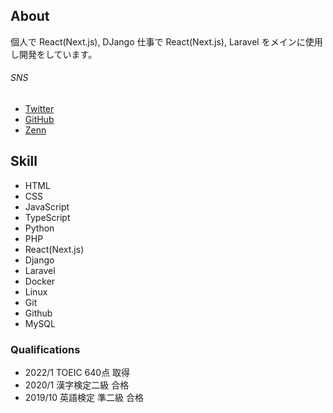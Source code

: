 ## About

個人で React(Next.js), DJango 仕事で React(Next.js), Laravel をメインに使用し開発をしています。


###### SNS
* [Twitter](https://twitter.com/haruu_iq)
* [GitHub](https://github.com/haruu8)
* [Zenn](https://zenn.dev/haruu_iq)

## Skill

* HTML
* CSS
* JavaScript
* TypeScript
* Python
* PHP
* React(Next.js)
* Django
* Laravel
* Docker
* Linux
* Git
* Github
* MySQL



### Qualifications

* 2022/1 TOEIC 640点 取得
* 2020/1 漢字検定二級 合格
* 2019/10 英語検定 準二級 合格

